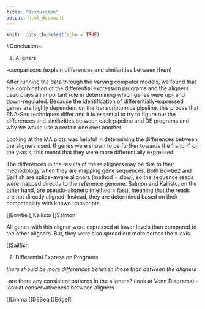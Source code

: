 ```yaml
---
title: "Discussion"
output: html_document
---
```


```r
knitr::opts_chunk$set(echo = TRUE)
```

#Conclusions:

1. Aligners

-comparisons (explain differences and similarities between them)

After running the data through the varying computer models, we found that the combination of the differential expression programs and the aligners used plays an important role in determining which genes were up- and down-regulated. Because the identification of differentially-expressed genes are highly dependent on the transcriptomics pipeline, this proves that RNA-Seq techniques differ and it is essential to try to figure out the differences and similarities between each pipeline and DE programs and why we would use a certain one over another. 

Looking at the MA plots was helpful in determining the differences between the aligners used. If genes were shown to be further towards the 1 and -1 on the y-axis, this meant that they were more differentially expressed. 

The differences in the results of these aligners may be due to their methodology when they are mapping gene sequences. Both Bowtie2 and Sailfish are splice-aware aligners (method = slow), so the sequence reads were mapped directly to the reference genome. Salmon and Kallisto, on the other hand, are pseudo-aligners (method = fast), meaning that the reads are not directly aligned. Instead, they are determined based on their compatability with known transcripts. 


[]Bowtie
[]Kallisto
[]Salmon

All genes with this aligner were expressed at lower levels than compared to the other aligners. But, they were also spread out more across the x-axis. 

[]Sailfish




2. Differential Expression Programs

*there should be more differences between these than between the aligners*

-are there any consistent patterns in the aligners? (look at Venn Diagrams)
-look at conservativeness between aligners

[]Limma
[]DESeq
[]EdgeR
